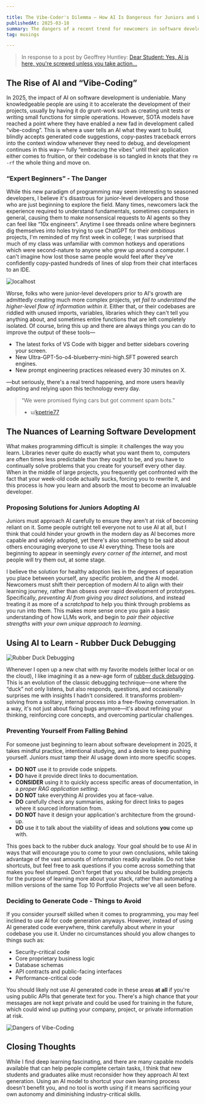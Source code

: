```yaml
---

title: The Vibe-Coder's Dilemma – How AI Is Dangerous for Juniors and What To Do About It
publishedAt: 2025-03-18
summary: The dangers of a recent trend for newcomers in software development.
tag: musings

---
```


> In response to a post by Geoffrey Huntley: [Dear Student: Yes, AI is here, you're screwed unless you take action...](https://ghuntley.com/screwed/)

## The Rise of AI and “Vibe-Coding”

In 2025, the impact of AI on software development is undeniable. Many knowledgeable people are using it to accelerate the development of their projects, usually by having it do grunt-work such as creating unit tests or writing small functions for simple operations. However, SOTA models have reached a point where they have enabled a new fad in development called “vibe-coding”. This is where a user tells an AI what they want to build, blindly accepts generated code suggestions, copy-pastes traceback errors into the context window whenever they need to debug, and development continues in this way— fully “embracing the vibes” until their application either comes to fruition, or their codebase is so tangled in knots that they `rm -rf` the whole thing and move on.

### “Expert Beginners” - The Danger

While this new paradigm of programming may seem interesting to seasoned developers, I believe it's disastrous for junior-level developers and those who are just beginning to explore the field. Many times, newcomers lack the experience required to understand fundamentals, sometimes computers in general, causing them to make nonsensical requests to AI agents so they can feel like “10x engineers”. Anytime I see threads online where beginners dig themselves into holes trying to use ChatGPT for their *ambitious* projects, I'm reminded of my first week in college; I was surprised that much of my class was unfamiliar with common hotkeys and operations which were second-nature to anyone who grew up around a computer. I can't imagine how lost those same people would feel after they've confidently copy-pasted hundreds of lines of slop from their chat interfaces to an IDE.

![localhost](https://preview.redd.it/ai-is-taking-over-v0-l2pzxryu5gxa1.jpg?auto=webp&s=5698e400ee5dd1282ca511d4baee9acfb430800b)

Worse, folks who were junior-level developers prior to AI's growth are admittedly creating much more complex projects, yet *fail to understand the higher-level flow of information within it*. Either that, or their codebases are riddled with unused imports, variables, libraries which they can't tell you anything about, and sometimes entire functions that are left completely isolated. Of course, bring this up and there are always things you can do to improve the output of these tools—

- The latest forks of VS Code with bigger and better sidebars covering your screen.
- New Ultra-GPT-5o-o4-blueberry-mini-high.SFT powered search engines.
- New prompt engineering practices released every 30 minutes on X.

—but seriously, there's a real trend happening, and more users heavily adopting and relying upon this technology every day.

> “We were promised flying cars but got comment spam bots.”
> 	- u/[kpetrie77](https://www.reddit.com/r/GenX/comments/1g8bumd/comment/lsxadcr/?utm_source=share&utm_medium=web3x&utm_name=web3xcss&utm_term=1&utm_content=share_button)

## The Nuances of Learning Software Development

What makes programming difficult is simple: it challenges the way you learn. Libraries never quite do exactly what you want them to, computers are often times less predictable than they ought to be, and you have to continually solve problems that you create for yourself every other day. When in the middle of large projects, you frequently get confronted with the fact that your week-old code actually sucks, forcing you to rewrite it, and this process is how you learn and absorb the most to become an invaluable developer.

### Proposing Solutions for Juniors Adopting AI

Juniors must approach AI carefully to ensure they aren't at risk of becoming reliant on it. Some people outright tell everyone not to use AI at all, but I think that could hinder your growth in the modern day as AI becomes more capable and widely adopted, yet there's also something to be said about others encouraging everyone to use AI everything. These tools are beginning to appear in seemingly *every corner of the internet*, and most people will try them out, at some stage.

I believe the solution for healthy adoption lies in the degrees of separation you place between yourself, any specific problem, and the AI model. Newcomers must shift their perception of modern AI to align with their learning journey, rather than obsess over rapid development of prototypes. Specifically, *preventing AI from giving you direct solutions*, and instead treating it as more of a *scratchpad* to help you think through problems as you run into them. This makes more sense once you gain a basic understanding of how LLMs work, and begin to *pair their objective strengths with your own unique approach to learning*.

## Using AI to Learn - Rubber Duck Debugging

![Rubber Duck Debugging](https://storage.googleapis.com/duckly-blog/2019/10/IMG_7540.jpeg)

Whenever I open up a new chat with my favorite models (either local or on the cloud), I like imagining it as a new-age form of [rubber duck debugging](https://en.wikipedia.org/wiki/Rubber_duck_debugging). This is an evolution of the classic debugging technique—one where the “duck” not only listens, but also responds, questions, and occasionally surprises me with insights I hadn't considered. It transforms problem-solving from a solitary, internal process into a free-flowing conversation. In a way, it's not just about fixing bugs anymore—it's about refining your thinking, reinforcing core concepts, and overcoming particular challenges.

### Preventing Yourself From Falling Behind

For someone just beginning to learn about software development in 2025, it takes mindful practice, intentional studying, and a desire to keep pushing yourself. Juniors *must* tamp their AI usage down into more specific scopes.

- **DO NOT** use it to provide code snippets.
- **DO** have it provide direct links to documentation.
- **CONSIDER** using it to quickly access specific areas of documentation, in a *proper RAG application setting*.
- **DO NOT** take everything AI provides you at face-value.
- **DO** carefully check any summaries, asking for direct links to pages where it sourced information from.
- **DO NOT** have it design your application's architecture from the ground-up.
- **DO** use it to talk about the viability of ideas and solutions **you** come up with.

This goes back to the rubber duck analogy. Your goal should be to use AI in ways that will encourage you to come to your own conclusions, while taking advantage of the vast amounts of information readily available. Do not take shortcuts, but feel free to ask questions if you come across something that makes you feel stumped. Don't forget that you should be building projects for the purpose of learning more about your stack, rather than automating a million versions of the same Top 10 Portfolio Projects we've all seen before.

### Deciding to Generate Code - Things to Avoid

If you consider yourself skilled when it comes to programming, you may feel inclined to use AI for code generation anyways. However, instead of using AI generated code everywhere, think carefully about *where* in your codebase you use it. Under no circumstances should you allow changes to things such as:

- Security-critical code
- Core proprietary business logic
- Database schemas
- API contracts and public-facing interfaces
- Performance-critical code

You should likely not use AI generated code in these areas **at all** if you're using public APIs that generate text for you. There's a high chance that your messages are not kept private and could be used for training in the future, which could wind up putting your company, project, or private information at risk.

![Dangers of Vibe-Coding](https://i.redd.it/acp1k9csabpe1.png)

## Closing Thoughts

While I find deep learning fascinating, and there are many capable models available that can help people complete certain tasks, I think that new students and graduates alike must reconsider how they approach AI text generation. Using an AI model to shortcut your own learning process doesn't benefit you, and no tool is worth using if it means sacrificing your own autonomy and diminishing industry-critical skills.
